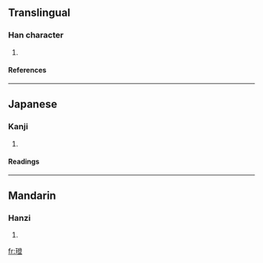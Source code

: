 ==Translingual==
===Han character===
{{Han char|rn=96|rad=玉|as=12|sn=16|four=1711<sub>8</sub>|canj=一土弓人廿 (MGNOT)}}
# {{defn|Han|sort=玉12}}
====References====
{{Han ref|kx=0741.260|dkj=21227|dj=1151.060|hdz=21138.150|uh=7492|ud=29842|bh=EA66|bd=60006}}

----
==Japanese==
===Kanji===
{{ja-kanji|grade=|rs=玉12}}
# {{defn|Japanese}} 
====Readings====
{{ja-readings|on=[[とう]] (tō)|kun=[[いし]] (ishi)|nanori=}}

----
==Mandarin==
===Hanzi===
{{cmn-hanzi|pin=[[dēng]] ([[deng1]])|wg=teng<sup>1</sup>}}
# {{defn|Mandarin}}

[[fr:璒]]